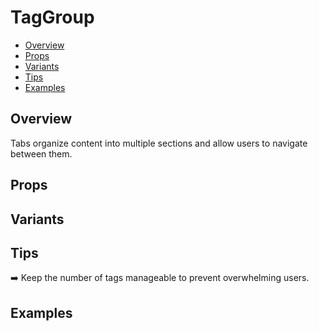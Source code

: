 
<Meta of={TabsStories} />

# TagGroup

- [Overview](#overview)
- [Props](#props)
- [Variants](#variants)
- [Tips](#tips)
- [Examples](#examples)

## Overview
Tabs organize content into multiple sections and allow users to navigate between them.

<Canvas of={TabsStories.Default} />


## Props
<Controls of={TabsStories.Default} />


## Variants



## Tips 
➡️ Keep the number of tags manageable to prevent overwhelming users.  

## Examples



